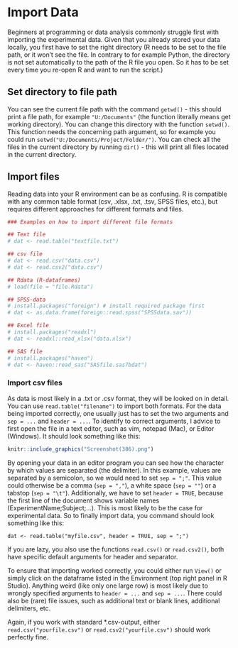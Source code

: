 # Import Data

Beginners at programming or data analysis commonly struggle first with importing the experimental data. Given that you already stored your data locally, you first have to set the right directory (R needs to be set to the file path, or it won't see the file. In contrary to for example Python, the directory is not set automatically to the path of the R file you open. So it has to be set every time you re-open R and want to run the script.)


## Set directory to file path

You can see the current file path with the command `getwd()` - this should print a file path, for example `"U:/Documents"` (the function literally means get working directory). You can change this directory with the function `setwd()`. This function needs the concerning path argument, so for example you could run `setwd("U:/Documents/Project/Folder/")`. You can check all the files in the current directory by running `dir()` - this will print all files located in the current directory.



## Import files

Reading data into your R environment can be as confusing. R is compatible with any common table format (csv, .xlsx, .txt, .tsv, SPSS files, etc.), but requires different approaches for different formats and files.


```{r, echo = TRUE}
### Examples on how to import different file formats

## Text file
# dat <- read.table("textfile.txt")

## csv file
# dat <- read.csv("data.csv")
# dat <- read.csv2("data.csv")

## Rdata (R-dataframes)
# load(file = "file.Rdata")

## SPSS-data
# install.packages("foreign") # install required package first
# dat <- as.data.frame(foreign::read.spss("SPSSdata.sav"))

## Excel file
# install.packages("readxl")
# dat <- readxl::read_xlsx("data.xlsx")

## SAS file
# install.packages("haven")
# dat <- haven::read_sas("SASfile.sas7bdat")
```


### Import csv files

As data is most likely in a .txt or .csv format, they will be looked on in detail. You can use `read.table("filename")` to import both formats. For the data being imported correctly, one usually just has to set the two arguments and `sep = ...` and `header = ...`. To identify to correct arguments, I advice to first open the file in a text editor, such as vim, notepad (Mac), or Editor (Windows). It should look something like this:


```{r,  fig.cap = "Example csv-file", fig.align = "left", echo=FALSE}

knitr::include_graphics("Screenshot(386).png")

```

By opening your data in an editor program you can see how the character by which values are separated (the delimiter). In this example, values are separated by a semicolon, so we would need to set `sep = ";"`. This value could otherwise be a comma (`sep = ","`), a white space (`sep = ""`) or a tabstop (`sep = "\t"`). Additionally, we have to set `header = TRUE`, because the first line of the document shows variable names (ExperimentName;Subject;...). This is most likely to be the case for experimental data. So to finally import data, you command should look something like this:

`dat <- read.table("myfile.csv", header = TRUE, sep = ";")`

If you are lazy, you also use the functions `read.csv()` or `read.csv2()`, both have specific default arguments for header and separator.


To ensure that importing worked correctly, you could either run `View()` or simply click on the dataframe listed in the Environment (top right panel in R Studio). Anything weird (like only one large row) is most likely due to wrongly specified arguments to `header = ...` and `sep = ...`. There could also be (rare) file issues, such as additional text or blank lines, additional delimiters, etc. 


Again, if you work with standard *.csv-output, either `read.csv("yourfile.csv")` or `read.csv2("yourfile.csv")` should work perfectly fine.


